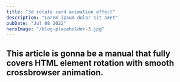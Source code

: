 ```yaml
---
title: "3d rotate card animation effect"
description: "Lorem ipsum dolor sit amet"
pubDate: "Jul 08 2022"
heroImage: "/blog-placeholder-3.jpg"
---
```


## This article is gonna be a manual that fully covers HTML element rotation with smooth crossbrowser animation.
